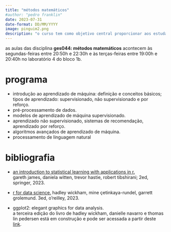```yaml
---
title: "métodos matemáticos"
#author: "pedro franklin"
date: 2023-07-31
date-format: DD/MM/YYYY
image: pinguim2.png
description: "o curso tem como objetivo central proporcionar aos estudantes de estatística uma base sólida de conhecimentos teóricos e práticos no campo do aprendizado de máquina."
---
```


as aulas das disciplina **ges044: métodos matemáticos** acontecem às segundas-feiras entre 20:50h e 22:30h e às terças-feiras entre 19:00h e 20:40h no laboratório 4 do bloco 1b.

# programa

- introdução ao aprendizado de máquina: definição e conceitos básicos; tipos de aprendizado: supervisionado, não supervisionado e por reforço.
- pré-processamento de dados.
- modelos de aprendizado de máquina supervisionado.
- aprendizado não supervisionado, sistemas de recomendação, aprendizado por reforço.
- algoritmos avançados de aprendizado de máquina.
- processamento de linguagem natural

# bibliografia

-   [an introduction to statistical learning with applications in r.](https://hastie.su.domains/ISLR2/ISLRv2_corrected_June_2023.pdf)<br />
gareth james, daniela witten, trevor hastie, robert tibshirani; 2ed, springer, 2023.

- [r for data science.](https://r4ds.hadley.nz/)
hadley wickham, mine çetinkaya-rundel, garrett grolemund. 3ed, o'reilley, 2023.

- ggplot2: elegant graphics for data analysis.<br />
a terceira edição do livro de hadley wickham, danielle navarro e thomas lin pedersen está em construção e pode ser acessada a partir deste [link](https://ggplot2-book.org/).
